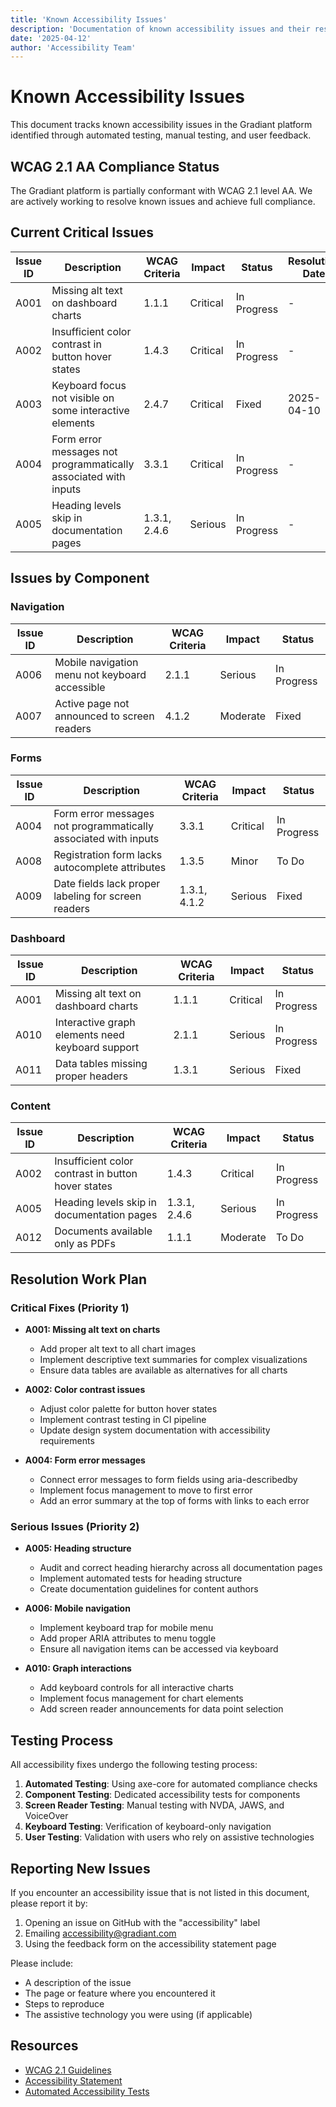 ```yaml
---
title: 'Known Accessibility Issues'
description: 'Documentation of known accessibility issues and their resolution status'
date: '2025-04-12'
author: 'Accessibility Team'
---
```


# Known Accessibility Issues

This document tracks known accessibility issues in the Gradiant platform identified through automated testing, manual testing, and user feedback.

## WCAG 2.1 AA Compliance Status

The Gradiant platform is partially conformant with WCAG 2.1 level AA. We are actively working to resolve known issues and achieve full compliance.

## Current Critical Issues

| Issue ID | Description                                                     | WCAG Criteria | Impact   | Status      | Resolution Date |
| -------- | --------------------------------------------------------------- | ------------- | -------- | ----------- | --------------- |
| A001     | Missing alt text on dashboard charts                            | 1.1.1         | Critical | In Progress | -               |
| A002     | Insufficient color contrast in button hover states              | 1.4.3         | Critical | In Progress | -               |
| A003     | Keyboard focus not visible on some interactive elements         | 2.4.7         | Critical | Fixed       | 2025-04-10      |
| A004     | Form error messages not programmatically associated with inputs | 3.3.1         | Critical | In Progress | -               |
| A005     | Heading levels skip in documentation pages                      | 1.3.1, 2.4.6  | Serious  | In Progress | -               |

## Issues by Component

### Navigation

| Issue ID | Description                                    | WCAG Criteria | Impact   | Status      |
| -------- | ---------------------------------------------- | ------------- | -------- | ----------- |
| A006     | Mobile navigation menu not keyboard accessible | 2.1.1         | Serious  | In Progress |
| A007     | Active page not announced to screen readers    | 4.1.2         | Moderate | Fixed       |

### Forms

| Issue ID | Description                                                     | WCAG Criteria | Impact   | Status      |
| -------- | --------------------------------------------------------------- | ------------- | -------- | ----------- |
| A004     | Form error messages not programmatically associated with inputs | 3.3.1         | Critical | In Progress |
| A008     | Registration form lacks autocomplete attributes                 | 1.3.5         | Minor    | To Do       |
| A009     | Date fields lack proper labeling for screen readers             | 1.3.1, 4.1.2  | Serious  | Fixed       |

### Dashboard

| Issue ID | Description                                      | WCAG Criteria | Impact   | Status      |
| -------- | ------------------------------------------------ | ------------- | -------- | ----------- |
| A001     | Missing alt text on dashboard charts             | 1.1.1         | Critical | In Progress |
| A010     | Interactive graph elements need keyboard support | 2.1.1         | Serious  | In Progress |
| A011     | Data tables missing proper headers               | 1.3.1         | Serious  | Fixed       |

### Content

| Issue ID | Description                                        | WCAG Criteria | Impact   | Status      |
| -------- | -------------------------------------------------- | ------------- | -------- | ----------- |
| A002     | Insufficient color contrast in button hover states | 1.4.3         | Critical | In Progress |
| A005     | Heading levels skip in documentation pages         | 1.3.1, 2.4.6  | Serious  | In Progress |
| A012     | Documents available only as PDFs                   | 1.1.1         | Moderate | To Do       |

## Resolution Work Plan

### Critical Fixes (Priority 1)

- **A001: Missing alt text on charts**

  - Add proper alt text to all chart images
  - Implement descriptive text summaries for complex visualizations
  - Ensure data tables are available as alternatives for all charts

- **A002: Color contrast issues**

  - Adjust color palette for button hover states
  - Implement contrast testing in CI pipeline
  - Update design system documentation with accessibility requirements

- **A004: Form error messages**
  - Connect error messages to form fields using aria-describedby
  - Implement focus management to move to first error
  - Add an error summary at the top of forms with links to each error

### Serious Issues (Priority 2)

- **A005: Heading structure**

  - Audit and correct heading hierarchy across all documentation pages
  - Implement automated tests for heading structure
  - Create documentation guidelines for content authors

- **A006: Mobile navigation**

  - Implement keyboard trap for mobile menu
  - Add proper ARIA attributes to menu toggle
  - Ensure all navigation items can be accessed via keyboard

- **A010: Graph interactions**
  - Add keyboard controls for all interactive charts
  - Implement focus management for chart elements
  - Add screen reader announcements for data point selection

## Testing Process

All accessibility fixes undergo the following testing process:

1. **Automated Testing**: Using axe-core for automated compliance checks
2. **Component Testing**: Dedicated accessibility tests for components
3. **Screen Reader Testing**: Manual testing with NVDA, JAWS, and VoiceOver
4. **Keyboard Testing**: Verification of keyboard-only navigation
5. **User Testing**: Validation with users who rely on assistive technologies

## Reporting New Issues

If you encounter an accessibility issue that is not listed in this document, please report it by:

1. Opening an issue on GitHub with the "accessibility" label
2. Emailing [accessibility@gradiant.com](mailto:accessibility@gradiant.com)
3. Using the feedback form on the accessibility statement page

Please include:

- A description of the issue
- The page or feature where you encountered it
- Steps to reproduce
- The assistive technology you were using (if applicable)

## Resources

- [WCAG 2.1 Guidelines](https://www.w3.org/TR/WCAG21/)
- [Accessibility Statement](/accessibility)
- [Automated Accessibility Tests](/tests/accessibility.test.ts)
